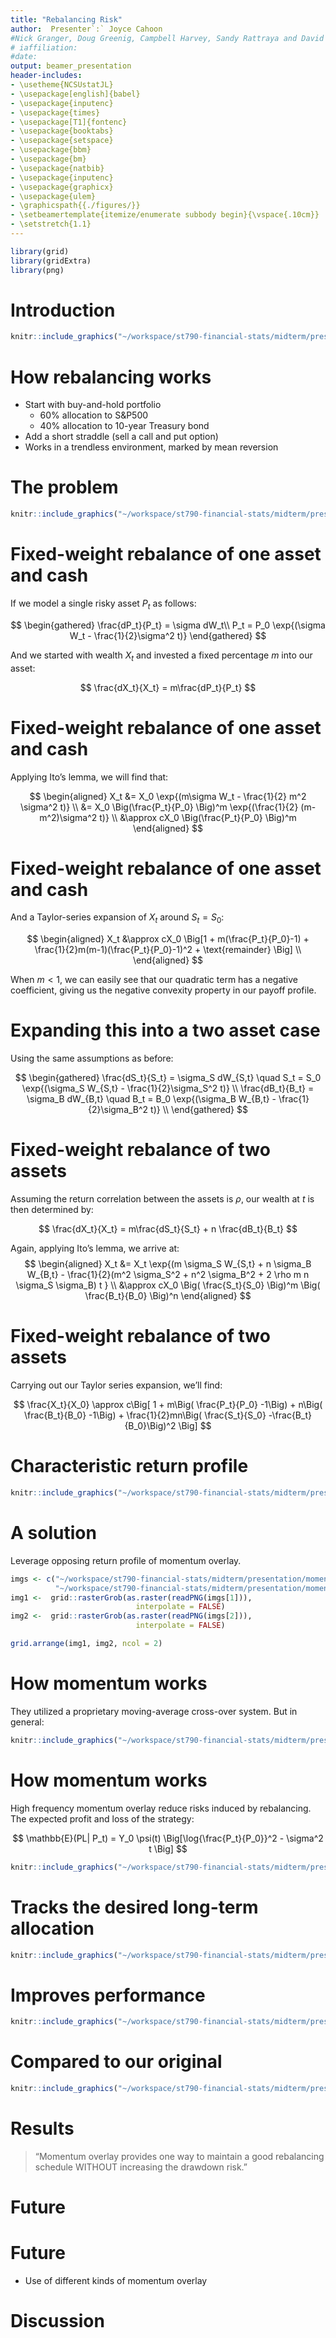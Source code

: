 ```yaml
---
title: "Rebalancing Risk"
author:  Presenter`:` Joyce Cahoon 
#Nick Granger, Doug Greenig, Campbell Harvey, Sandy Rattraya and David Zou
# iaffiliation:
#date: 
output: beamer_presentation
header-includes:
- \usetheme{NCSUstatJL}
- \usepackage[english]{babel}
- \usepackage{inputenc}
- \usepackage{times}
- \usepackage[T1]{fontenc}
- \usepackage{booktabs}
- \usepackage{setspace}
- \usepackage{bbm}
- \usepackage{bm}
- \usepackage{natbib}
- \usepackage{inputenc}
- \usepackage{graphicx}
- \usepackage{ulem}
- \graphicspath{{./figures/}}
- \setbeamertemplate{itemize/enumerate subbody begin}{\vspace{.10cm}}
- \setstretch{1.1} 
---
```


```r
library(grid)
library(gridExtra)
library(png)
```

# Introduction 

```r
knitr::include_graphics("~/workspace/st790-financial-stats/midterm/presentation/split.png")
```


# How rebalancing works

- Start with buy-and-hold portfolio 
    + 60\% allocation to S&P500 
    + 40\% allocation to 10-year Treasury bond 
- Add a short straddle (sell a call and put option)
- Works in a trendless environment, marked by mean reversion 

# The problem 

```r
knitr::include_graphics("~/workspace/st790-financial-stats/midterm/presentation/rebalancing.png")
```

# Fixed-weight rebalance of one asset and cash

If we model a single risky asset $P_t$ as follows: 

$$
\begin{gathered}
\frac{dP_t}{P_t} = \sigma dW_t\\ 
P_t = P_0 \exp{(\sigma W_t - \frac{1}{2}\sigma^2 t)}
\end{gathered}
$$

And we started with wealth $X_t$ and invested a fixed percentage $m$ into our asset: 

$$
\frac{dX_t}{X_t} = m\frac{dP_t}{P_t}
$$

# Fixed-weight rebalance of one asset and cash

Applying Ito's lemma, we will find that: 

$$
\begin{aligned}
X_t &= X_0 \exp{(m\sigma W_t - \frac{1}{2} m^2 \sigma^2 t)} \\ 
&= X_0 \Big(\frac{P_t}{P_0} \Big)^m \exp{(\frac{1}{2} (m-m^2)\sigma^2 t)} \\
&\approx cX_0 \Big(\frac{P_t}{P_0} \Big)^m
\end{aligned}
$$

# Fixed-weight rebalance of one asset and cash

And a Taylor-series expansion of $X_t$ around $S_t = S_0$: 

$$
\begin{aligned}
X_t &\approx cX_0 \Big[1 + m(\frac{P_t}{P_0}-1) + \frac{1}{2}m(m-1)(\frac{P_t}{P_0}-1)^2 + \text{remainder} \Big] \\ 
\end{aligned}
$$

When $m <1$, we can easily see that our quadratic term has a negative coefficient, giving us the negative convexity property in our payoff profile. 

# Expanding this into a two asset case 

Using the same assumptions as before: 

$$
\begin{gathered}
\frac{dS_t}{S_t} = \sigma_S dW_{S,t} \quad S_t = S_0 \exp{(\sigma_S W_{S,t} - \frac{1}{2}\sigma_S^2 t)}  \\
\frac{dB_t}{B_t} = \sigma_B dW_{B,t} \quad B_t = B_0 \exp{(\sigma_B W_{B,t} - \frac{1}{2}\sigma_B^2 t)}  \\
\end{gathered}
$$

# Fixed-weight rebalance of two assets

Assuming the return correlation between the assets is $\rho$, our wealth at $t$ is then determined by: 

$$
\frac{dX_t}{X_t} = m\frac{dS_t}{S_t} + n \frac{dB_t}{B_t}
$$

Again, applying Ito's lemma, we arrive at: 
 $$
 \begin{aligned}
 X_t &= X_t \exp{(m \sigma_S W_{S,t} + n \sigma_B W_{B,t} - \frac{1}{2}(m^2 \sigma_S^2 + n^2 \sigma_B^2 + 2 \rho m n \sigma_S \sigma_B) t }  \\ 
 &\approx cX_0 \Big( \frac{S_t}{S_0} \Big)^m \Big( \frac{B_t}{B_0} \Big)^n 
 \end{aligned}
 $$

# Fixed-weight rebalance of two assets

Carrying out our Taylor series expansion, we'll find: 

$$
\frac{X_t}{X_0} \approx c\Big[ 1 + m\Big( \frac{P_t}{P_0} -1\Big)  +
n\Big( \frac{B_t}{B_0} -1\Big)  + 
\frac{1}{2}mn\Big( \frac{S_t}{S_0} -\frac{B_t}{B_0}\Big)^2 \Big]
$$ 

# Characteristic return profile  

```r
knitr::include_graphics("~/workspace/st790-financial-stats/midterm/presentation/rebalancing_2.png")
```

# A solution

Leverage opposing return profile of momentum overlay.

```r
imgs <- c("~/workspace/st790-financial-stats/midterm/presentation/momentum_c1.png", 
          "~/workspace/st790-financial-stats/midterm/presentation/momentum_c2.png")
img1 <-  grid::rasterGrob(as.raster(readPNG(imgs[1])),
                            interpolate = FALSE)
img2 <-  grid::rasterGrob(as.raster(readPNG(imgs[2])),
                            interpolate = FALSE)

grid.arrange(img1, img2, ncol = 2)
```

# How momentum works 

They utilized a proprietary moving-average cross-over system. But in general: 

```r
knitr::include_graphics("~/workspace/st790-financial-stats/midterm/presentation/macd.png")
```

# How momentum works

High frequency momentum overlay reduce risks induced by rebalancing. The expected profit and loss of the strategy:

$$
\mathbb{E}(PL| P_t) = Y_0 \psi(t) \Big[\log{\frac{P_t}{P_0}}^2 - \sigma^2 t \Big]
$$

```r
knitr::include_graphics("~/workspace/st790-financial-stats/midterm/presentation/momentum_overlay.png")
```

# Tracks the desired long-term allocation 

```r
knitr::include_graphics("~/workspace/st790-financial-stats/midterm/presentation/momentum_overlay_equities.png")
```

# Improves performance 

```r
knitr::include_graphics("~/workspace/st790-financial-stats/midterm/presentation/momentum_cul.png")
```

# Compared to our original 

```r
knitr::include_graphics("~/workspace/st790-financial-stats/midterm/presentation/momentum_original.png")
```

# Results

> "Momentum overlay provides one way to maintain a good rebalancing schedule WITHOUT increasing the drawdown risk."

# Future

# Future 

- Use of different kinds of momentum overlay  

# Discussion 
